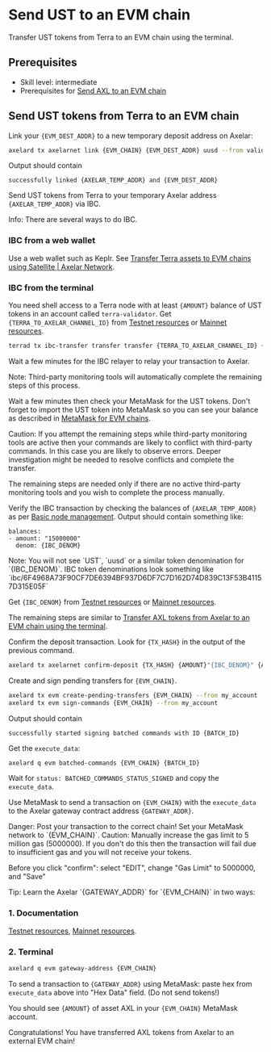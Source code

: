 # Send UST to an EVM chain


Transfer UST tokens from Terra to an EVM chain using the terminal.

## Prerequisites

- Skill level: intermediate
- Prerequisites for [Send AXL to an EVM chain](./axl-to-evm)

## Send UST tokens from Terra to an EVM chain

Link your `{EVM_DEST_ADDR}` to a new temporary deposit address on Axelar:

```bash
axelard tx axelarnet link {EVM_CHAIN} {EVM_DEST_ADDR} uusd --from validator
```

Output should contain

```
successfully linked {AXELAR_TEMP_ADDR} and {EVM_DEST_ADDR}
```

Send UST tokens from Terra to your temporary Axelar address `{AXELAR_TEMP_ADDR}` via IBC.

<Callout emoji="ℹ️">
  Info: There are several ways to do IBC.

### IBC from a web wallet

Use a web wallet such as Keplr. See [Transfer Terra assets to EVM chains using Satellite | Axelar Network](https://axelar.network/transfer-terra-assets-to-evm-chains-using-satellite).

### IBC from the terminal

You need shell access to a Terra node with at least `{AMOUNT}` balance of UST tokens in an account called `terra-validator`.
Get `{TERRA_TO_AXELAR_CHANNEL_ID}` from [Testnet resources](/resources/testnet) or [Mainnet resources](/resources/mainnet).

```bash
terrad tx ibc-transfer transfer transfer {TERRA_TO_AXELAR_CHANNEL_ID} {AXELAR_TEMP_ADDR} --packet-timeout-timestamp 0 --packet-timeout-height "0-20000" {AMOUNT}uusd --gas-prices 0.15uusd --from terra-validator -y -b block
```

</Callout>

Wait a few minutes for the IBC relayer to relay your transaction to Axelar.

<Callout emoji="📝">
  Note: Third-party monitoring tools will automatically complete the remaining steps of this process.

Wait a few minutes then check your MetaMask for the UST tokens. Don't forget to import the UST token into MetaMask so you can see your balance as described in [MetaMask for EVM chains](/resources/metamask).
</Callout>

<Callout type="warning" emoji="⚠️">
  Caution: If you attempt the remaining steps while third-party monitoring tools are active then your commands are likely to conflict with third-party commands. In this case you are likely to observe errors. Deeper investigation might be needed to resolve conflicts and complete the transfer.

The remaining steps are needed only if there are no active third-party monitoring tools and you wish to complete the process manually.
</Callout>

Verify the IBC transaction by checking the balances of `{AXELAR_TEMP_ADDR}` as per [Basic node management](/node/basic). Output should contain something like:

```
balances:
- amount: "15000000"
  denom: {IBC_DENOM}
```

<Callout emoji="📝">
  Note: You will not see `UST`, `uusd` or a similar token denomination for `{IBC_DENOM}`. IBC token denominations look something like `ibc/6F4968A73F90CF7DE6394BF937D6DF7C7D162D74D839C13F53B41157D315E05F`
</Callout>

Get `{IBC_DENOM}` from [Testnet resources](/resources/testnet) or [Mainnet resources](/resources/mainnet).

The remaining steps are similar to [Transfer AXL tokens from Axelar to an EVM chain using the terminal](./axl-to-evm).

Confirm the deposit transaction. Look for `{TX_HASH}` in the output of the previous command.

```bash
axelard tx axelarnet confirm-deposit {TX_HASH} {AMOUNT}"{IBC_DENOM}" {AXELAR_TEMP_ADDR} --from my_account
```

Create and sign pending transfers for `{EVM_CHAIN}`.

```bash
axelard tx evm create-pending-transfers {EVM_CHAIN} --from my_account
axelard tx evm sign-commands {EVM_CHAIN} --from my_account
```

Output should contain

```
successfully started signing batched commands with ID {BATCH_ID}
```

Get the `execute_data`:

```bash
axelard q evm batched-commands {EVM_CHAIN} {BATCH_ID}
```

Wait for `status: BATCHED_COMMANDS_STATUS_SIGNED` and copy the `execute_data`.

Use MetaMask to send a transaction on `{EVM_CHAIN}` with the `execute_data` to the Axelar gateway contract address `{GATEWAY_ADDR}`.

<Callout type="error" emoji="🔥">
  Danger: Post your transaction to the correct chain! Set your MetaMask network to `{EVM_CHAIN}`.
</Callout>

<Callout type="warning" emoji="⚠️">
  Caution: Manually increase the gas limit to 5 million gas (5000000). If you don't do this then the transaction will fail due to insufficient gas and you will not receive your tokens.

Before you click "confirm": select "EDIT", change "Gas Limit" to 5000000, and "Save"
</Callout>

<Callout emoji="💡">
  Tip: Learn the Axelar `{GATEWAY_ADDR}` for `{EVM_CHAIN}` in two ways:

### 1. Documentation

[Testnet resources](/resources/testnet), [Mainnet resources](/resources/mainnet).

### 2. Terminal

```bash
axelard q evm gateway-address {EVM_CHAIN}
```

</Callout>

To send a transaction to `{GATEWAY_ADDR}` using MetaMask: paste hex from `execute_data` above into "Hex Data" field. (Do not send tokens!)

You should see `{AMOUNT}` of asset AXL in your `{EVM_CHAIN}` MetaMask account.

Congratulations! You have transferred AXL tokens from Axelar to an external EVM chain!
